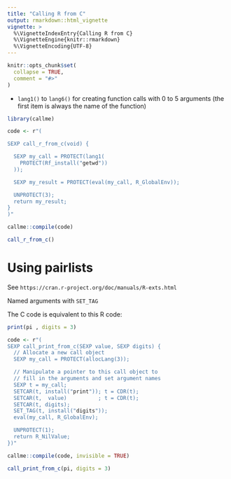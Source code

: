 ```yaml
---
title: "Calling R from C"
output: rmarkdown::html_vignette
vignette: >
  %\VignetteIndexEntry{Calling R from C}
  %\VignetteEngine{knitr::rmarkdown}
  %\VignetteEncoding{UTF-8}
---
```


```r
knitr::opts_chunk$set(
  collapse = TRUE,
  comment = "#>"
)
```

* `lang1()` to `lang6()` for creating function calls with 0 to 5 arguments
  (the first item is always the name of the function)

```r
library(callme)

code <- r"(

SEXP call_r_from_c(void) {

  SEXP my_call = PROTECT(lang1(
    PROTECT(Rf_install("getwd"))
  ));

  SEXP my_result = PROTECT(eval(my_call, R_GlobalEnv)); 

  UNPROTECT(3);
  return my_result;
}
)"

callme::compile(code)

call_r_from_c()
```


# Using pairlists

See `https://cran.r-project.org/doc/manuals/R-exts.html`

Named arguments with `SET_TAG`

The C code is equivalent to this R code:

```r
print(pi , digits = 3)
```


```r
code <- r"(
SEXP call_print_from_c(SEXP value, SEXP digits) {
  // Allocate a new call object
  SEXP my_call = PROTECT(allocLang(3));

  // Manipulate a pointer to this call object to 
  // fill in the arguments and set argument names 
  SEXP t = my_call;
  SETCAR(t, install("print")); t = CDR(t);
  SETCAR(t,  value)          ; t = CDR(t);
  SETCAR(t, digits);
  SET_TAG(t, install("digits"));
  eval(my_call, R_GlobalEnv);

  UNPROTECT(1);
  return R_NilValue;
})"

callme::compile(code, invisible = TRUE)

call_print_from_c(pi, digits = 3)
```










